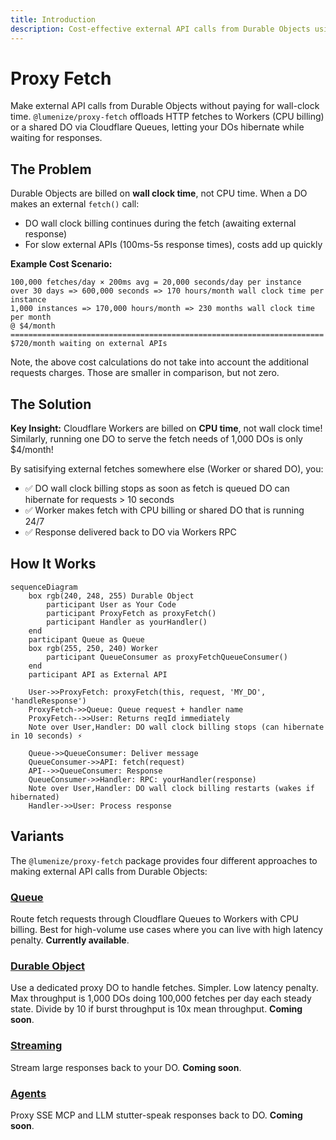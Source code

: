 ```yaml
---
title: Introduction
description: Cost-effective external API calls from Durable Objects using Cloudflare Queues
---
```


# Proxy Fetch

Make external API calls from Durable Objects without paying for wall-clock time. 
`@lumenize/proxy-fetch` offloads HTTP fetches to Workers (CPU billing) or a shared DO via 
Cloudflare Queues, letting your DOs hibernate while waiting for responses.

## The Problem

Durable Objects are billed on **wall clock time**, not CPU time. When a DO makes an external `fetch()` call:
- DO wall clock billing continues during the fetch (awaiting external response)
- For slow external APIs (100ms-5s response times), costs add up quickly

**Example Cost Scenario:**
```
100,000 fetches/day × 200ms avg = 20,000 seconds/day per instance
over 30 days => 600,000 seconds => 170 hours/month wall clock time per instance
1,000 instances => 170,000 hours/month => 230 months wall clock time per month
@ $4/month
======================================================================
$720/month waiting on external APIs
```

Note, the above cost calculations do not take into account the additional requests
charges. Those are smaller in comparison, but not zero.

## The Solution

**Key Insight:** Cloudflare Workers are billed on **CPU time**, not wall clock time!
Similarly, running one DO to serve the fetch needs of 1,000 DOs is only $4/month!

By satisifying external fetches somewhere else (Worker or shared DO), you:
- ✅ DO wall clock billing stops as soon as fetch is queued
     DO can hibernate for requests > 10 seconds
- ✅ Worker makes fetch with CPU billing or shared DO that is running 24/7
- ✅ Response delivered back to DO via Workers RPC

## How It Works

```mermaid @skip-check
sequenceDiagram
    box rgb(240, 248, 255) Durable Object
        participant User as Your Code
        participant ProxyFetch as proxyFetch()
        participant Handler as yourHandler()
    end
    participant Queue as Queue
    box rgb(255, 250, 240) Worker
        participant QueueConsumer as proxyFetchQueueConsumer()
    end
    participant API as External API

    User->>ProxyFetch: proxyFetch(this, request, 'MY_DO', 'handleResponse')
    ProxyFetch->>Queue: Queue request + handler name
    ProxyFetch-->>User: Returns reqId immediately
    Note over User,Handler: DO wall clock billing stops (can hibernate in 10 seconds) ⚡

    Queue->>QueueConsumer: Deliver message
    QueueConsumer->>API: fetch(request)
    API-->>QueueConsumer: Response
    QueueConsumer->>Handler: RPC: yourHandler(response)
    Note over User,Handler: DO wall clock billing restarts (wakes if hibernated)
    Handler->>User: Process response
```

## Variants

The `@lumenize/proxy-fetch` package provides four different approaches to making external API calls from Durable Objects:

### [Queue](/docs/proxy-fetch/queue)
Route fetch requests through Cloudflare Queues to Workers with CPU billing. Best for 
high-volume use cases where you can live with high latency penalty. 
**Currently available**.

### [Durable Object](/docs/proxy-fetch/durable-object)
Use a dedicated proxy DO to handle fetches. Simpler. Low latency penalty. 
Max throughput is 1,000 DOs doing 100,000 fetches per day each steady state. 
Divide by 10 if burst throughput is 10x mean throughput. **Coming soon**.

### [Streaming](/docs/proxy-fetch/streaming)
Stream large responses back to your DO. **Coming soon**.

### [Agents](/docs/proxy-fetch/agents)
Proxy SSE MCP and LLM stutter-speak responses back to DO. **Coming soon**.
